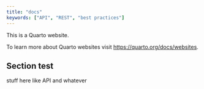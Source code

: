 ```yaml
---
title: "docs"
keywords: ["API", "REST", "best practices"]
---
```


This is a Quarto website.

To learn more about Quarto websites visit <https://quarto.org/docs/websites>.

## Section test

stuff here like API and whatever


